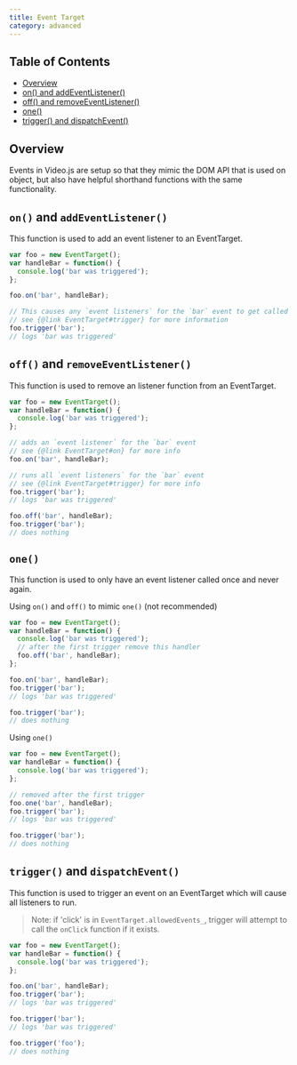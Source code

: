 ```yaml
---
title: Event Target
category: advanced
---
```


## Table of Contents

* [Overview](#overview)
* [on() and addEventListener()](#on-and-addeventlistener)
* [off() and removeEventListener()](#off-and-removeeventlistener)
* [one()](#one)
* [trigger() and dispatchEvent()](#trigger-and-dispatchevent)

## Overview

Events in Video.js are setup so that they mimic the DOM API that is used on object, but also have helpful shorthand functions with the same functionality.

## `on()` and `addEventListener()`

This function is used to add an event listener to an EventTarget.

```js
var foo = new EventTarget();
var handleBar = function() {
  console.log('bar was triggered');
};

foo.on('bar', handleBar);

// This causes any `event listeners` for the `bar` event to get called
// see {@link EventTarget#trigger} for more information
foo.trigger('bar');
// logs 'bar was triggered'
```

## `off()` and `removeEventListener()`

This function is used to remove an listener function from an EventTarget.

```js
var foo = new EventTarget();
var handleBar = function() {
  console.log('bar was triggered');
};

// adds an `event listener` for the `bar` event
// see {@link EventTarget#on} for more info
foo.on('bar', handleBar);

// runs all `event listeners` for the `bar` event
// see {@link EventTarget#trigger} for more info
foo.trigger('bar');
// logs 'bar was triggered'

foo.off('bar', handleBar);
foo.trigger('bar');
// does nothing
```

## `one()`

This function is used to only have an event listener called once and never again.

Using `on()` and `off()` to mimic `one()` (not recommended)

```js
var foo = new EventTarget();
var handleBar = function() {
  console.log('bar was triggered');
  // after the first trigger remove this handler
  foo.off('bar', handleBar);
};

foo.on('bar', handleBar);
foo.trigger('bar');
// logs 'bar was triggered'

foo.trigger('bar');
// does nothing
```

Using `one()`

```js
var foo = new EventTarget();
var handleBar = function() {
  console.log('bar was triggered');
};

// removed after the first trigger
foo.one('bar', handleBar);
foo.trigger('bar');
// logs 'bar was triggered'

foo.trigger('bar');
// does nothing
```

## `trigger()` and `dispatchEvent()`

This function is used to trigger an event on an EventTarget which will cause all listeners to run.

> Note: if 'click' is in `EventTarget.allowedEvents_`, trigger will attempt to call the
>       `onClick` function if it exists.

```js
var foo = new EventTarget();
var handleBar = function() {
  console.log('bar was triggered');
};

foo.on('bar', handleBar);
foo.trigger('bar');
// logs 'bar was triggered'

foo.trigger('bar');
// logs 'bar was triggered'

foo.trigger('foo');
// does nothing
```
